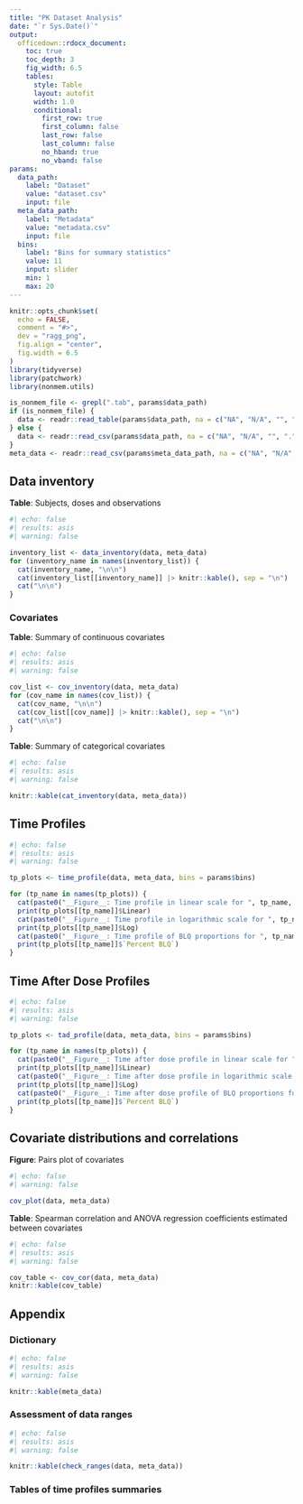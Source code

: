 ```yaml
---
title: "PK Dataset Analysis"
date: "`r Sys.Date()`"
output:
  officedown::rdocx_document:
    toc: true
    toc_depth: 3
    fig_width: 6.5
    tables:
      style: Table
      layout: autofit
      width: 1.0
      conditional:
        first_row: true
        first_column: false
        last_row: false
        last_column: false
        no_hband: true
        no_vband: false
params:
  data_path:
    label: "Dataset"
    value: "dataset.csv"
    input: file
  meta_data_path:
    label: "Metadata"
    value: "metadata.csv"
    input: file
  bins:
    label: "Bins for summary statistics"
    value: 11
    input: slider
    min: 1
    max: 20
---
```


```r
knitr::opts_chunk$set(
  echo = FALSE,
  comment = "#>",
  dev = "ragg_png",
  fig.align = "center",
  fig.width = 6.5
)
library(tidyverse)
library(patchwork)
library(nonmem.utils)

is_nonmem_file <- grepl(".tab", params$data_path)
if (is_nonmem_file) {
  data <- readr::read_table(params$data_path, na = c("NA", "N/A", "", "."), skip = 1)
} else {
  data <- readr::read_csv(params$data_path, na = c("NA", "N/A", "", "."))
}
meta_data <- readr::read_csv(params$meta_data_path, na = c("NA", "N/A", "", "."))
```
  
## Data inventory

__Table__: Subjects, doses and observations

```r
#| echo: false
#| results: asis
#| warning: false

inventory_list <- data_inventory(data, meta_data)
for (inventory_name in names(inventory_list)) {
  cat(inventory_name, "\n\n")
  cat(inventory_list[[inventory_name]] |> knitr::kable(), sep = "\n")
  cat("\n\n")
}
```


### Covariates

__Table__: Summary of continuous covariates

```r
#| echo: false
#| results: asis
#| warning: false

cov_list <- cov_inventory(data, meta_data)
for (cov_name in names(cov_list)) {
  cat(cov_name, "\n\n")
  cat(cov_list[[cov_name]] |> knitr::kable(), sep = "\n")
  cat("\n\n")
}
```

__Table__: Summary of categorical covariates

```r
#| echo: false
#| results: asis
#| warning: false

knitr::kable(cat_inventory(data, meta_data))
```

## Time Profiles

```r
#| echo: false
#| results: asis
#| warning: false

tp_plots <- time_profile(data, meta_data, bins = params$bins)

for (tp_name in names(tp_plots)) {
  cat(paste0("__Figure__: Time profile in linear scale for ", tp_name, "\n\n"))
  print(tp_plots[[tp_name]]$Linear)
  cat(paste0("__Figure__: Time profile in logarithmic scale for ", tp_name, "\n\n"))
  print(tp_plots[[tp_name]]$Log)
  cat(paste0("__Figure__: Time profile of BLQ proportions for ", tp_name, "\n\n"))
  print(tp_plots[[tp_name]]$`Percent BLQ`)
}
```

## Time After Dose Profiles

```r
#| echo: false
#| results: asis
#| warning: false

tp_plots <- tad_profile(data, meta_data, bins = params$bins)

for (tp_name in names(tp_plots)) {
  cat(paste0("__Figure__: Time after dose profile in linear scale for ", tp_name, "\n\n"))
  print(tp_plots[[tp_name]]$Linear)
  cat(paste0("__Figure__: Time after dose profile in logarithmic scale for ", tp_name, "\n\n"))
  print(tp_plots[[tp_name]]$Log)
  cat(paste0("__Figure__: Time after dose profile of BLQ proportions for ", tp_name, "\n\n"))
  print(tp_plots[[tp_name]]$`Percent BLQ`)
}
```


## Covariate distributions and correlations

__Figure__: Pairs plot of covariates

```r
#| echo: false
#| warning: false

cov_plot(data, meta_data)
```


__Table__: Spearman correlation and ANOVA regression coefficients estimated between covariates

```r
#| echo: false
#| results: asis
#| warning: false

cov_table <- cov_cor(data, meta_data)
knitr::kable(cov_table)
```

## Appendix

### Dictionary

```r
#| echo: false
#| results: asis
#| warning: false

knitr::kable(meta_data)
```

### Assessment of data ranges

```r
#| echo: false
#| results: asis
#| warning: false

knitr::kable(check_ranges(data, meta_data))
```

### Tables of time profiles summaries

